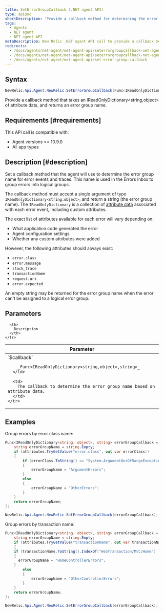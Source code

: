 ```yaml
---
title: SetErrorGroupCallback (.NET agent API)
type: apiDoc
shortDescription: 'Provide a callback method for determining the error group name based on attribute data'
tags:
  - Agents
  - NET agent
  - NET agent API
metaDescription: New Relic .NET agent API call to provide a callback method for determining the error group name for an error, based on attribute data.
redirects:
  - /docs/agents/net-agent/net-agent-api/seterrorgroupcallback-net-agent-api
  - /docs/agents/net-agent/net-agent-api/seterrorgroupcallback-net-agent
  - /docs/agents/net-agent/net-agent-api/set-error-group-callback
---
```


## Syntax

```cs
NewRelic.Api.Agent.NewRelic.SetErrorGroupCallback(Func<IReadOnlyDictionary<string,object>, string> errorGroupCallback);
```
Provide a callback method that takes an IReadOnlyDictionary<string,object> of attribute data, and returns an error group name.

## Requirements [#requirements]

This API call is compatible with:

* Agent versions >= 10.9.0
* All app types

## Description [#description]

Set a callback method that the agent will use to determine the error group name for error events and traces.  This name is used in the Errors Inbox to group errors into logical groups.

The callback method must accept a single argument of type `IReadOnlyDictionary<string,object>`, and return a string (the error group name).  The `IReadOnlyDictionary` is a collection of [attribute data](/docs/apm/agents/manage-apm-agents/agent-data/agent-attributes/) associated with each error event, including custom attributes.

The exact list of attributes available for each error will vary depending on:

  * What application code generated the error
  * Agent configuration settings
  * Whether any custom attributes were added

However, the following attributes should always exist:

  * `error.class`
  * `error.message`
  * `stack_trace`
  * `transactionName`
  * `request.uri`
  * `error.expected`

An empty string may be returned for the error group name when the error can't be assigned to a logical error group.

## Parameters

<table>
  <thead>
    <tr>
      <th width="25%">
        Parameter
      </th>

      <th>
        Description
      </th>
    </tr>
  </thead>

  <tbody>
    <tr>
      <td>
        `$callback`

        _Func<IReadOnlyDictionary<string,object>,string>_
      </td>

      <td>
        The callback to determine the error group name based on attribute data.
      </td>
    </tr>
  </tbody>
</table>

## Examples

Group errors by error class name:

```cs
Func<IReadOnlyDictionary<string, object>, string> errorGroupCallback = (attributes) => {
	string errorGroupName = string.Empty;
	if (attributes.TryGetValue("error.class", out var errorClass))
	{
		if (errorClass.ToString() == "System.ArgumentOutOfRangeException" || errorClass.ToString() == "System.ArgumentNullException")
		{
			errorGroupName = "ArgumentErrors";
		}
		else
		{
			errorGroupName = "OtherErrors";
		}
	}
	return errorGroupName;
};

NewRelic.Api.Agent.NewRelic.SetErrorGroupCallback(errorGroupCallback);
```

Group errors by transaction name:

```cs
Func<IReadOnlyDictionary<string, object>, string> errorGroupCallback = (attributes) => {
	string errorGroupName = string.Empty;
	if (attributes.TryGetValue("transactionName", out var transactionName))
	{
    if (transactionName.ToString().IndexOf("WebTransaction/MVC/Home") != -1)
    {
      errorGroupName = "HomeControllerErrors";
    }
		else
		{
			errorGroupName = "OtherControllerErrors";
		}
	}
	return errorGroupName;
};

NewRelic.Api.Agent.NewRelic.SetErrorGroupCallback(errorGroupCallback);
```

